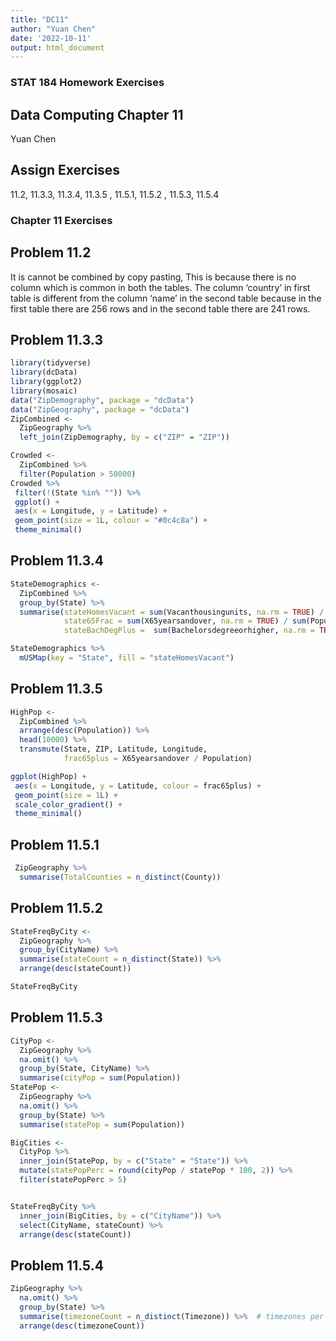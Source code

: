 ```yaml
---
title: "DC11"
author: "Yuan Chen"
date: '2022-10-11'
output: html_document
---
```

### STAT 184 Homework Exercises

##  Data Computing Chapter 11

Yuan Chen

##  Assign Exercises 

11.2, 11.3.3, 11.3.4, 11.3.5 , 11.5.1, 11.5.2 , 11.5.3, 11.5.4

### Chapter 11 Exercises

##  Problem 11.2

It is cannot be combined by copy pasting, This is because there is no column which is common in both the tables. The column 'country' in first table is different from the column 'name' in the second table because in the first table there are 256 rows and in the second table there are 241 rows.

##  Problem 11.3.3
```r
library(tidyverse)
library(dcData)
library(ggplot2)
library(mosaic)
data("ZipDemography", package = "dcData")
data("ZipGeography", package = "dcData")
ZipCombined <- 
  ZipGeography %>%
  left_join(ZipDemography, by = c("ZIP" = "ZIP"))
```


```r
Crowded <- 
  ZipCombined %>%
  filter(Population > 50000) 
Crowded %>%
 filter(!(State %in% "")) %>%
 ggplot() +
 aes(x = Longitude, y = Latitude) +
 geom_point(size = 1L, colour = "#0c4c8a") +
 theme_minimal()
```

##  Problem 11.3.4

```r
StateDemographics <- 
  ZipCombined %>%
  group_by(State) %>%
  summarise(stateHomesVacant = sum(Vacanthousingunits, na.rm = TRUE) / sum(Totalhousingunits, na.rm = TRUE), 
            state65Frac = sum(X65yearsandover, na.rm = TRUE) / sum(Population, na.rm = TRUE), 
            stateBachDegPlus =  sum(Bachelorsdegreeorhigher, na.rm = TRUE) / sum(Population, na.rm = TRUE))
```

```r
StateDemographics %>%
  mUSMap(key = "State", fill = "stateHomesVacant")
```



##  Problem 11.3.5

```r
HighPop <- 
  ZipCombined %>%
  arrange(desc(Population)) %>%
  head(10000) %>%
  transmute(State, ZIP, Latitude, Longitude,
            frac65plus = X65yearsandover / Population)

ggplot(HighPop) +
 aes(x = Longitude, y = Latitude, colour = frac65plus) +
 geom_point(size = 1L) +
 scale_color_gradient() +
 theme_minimal()
```



##  Problem 11.5.1
```r
 ZipGeography %>%
  summarise(TotalCounties = n_distinct(County))
```

##  Problem 11.5.2
```r
StateFreqByCity <-  
  ZipGeography %>%
  group_by(CityName) %>%
  summarise(stateCount = n_distinct(State)) %>%
  arrange(desc(stateCount))

StateFreqByCity
```
##  Problem 11.5.3
```r
CityPop <- 
  ZipGeography %>%
  na.omit() %>%
  group_by(State, CityName) %>%
  summarise(cityPop = sum(Population)) 
StatePop <- 
  ZipGeography %>%
  na.omit() %>%
  group_by(State) %>%
  summarise(statePop = sum(Population))  

BigCities <- 
  CityPop %>%
  inner_join(StatePop, by = c("State" = "State")) %>%
  mutate(statePopPerc = round(cityPop / statePop * 100, 2)) %>%
  filter(statePopPerc > 5)


StateFreqByCity %>%
  inner_join(BigCities, by = c("CityName")) %>%
  select(CityName, stateCount) %>%
  arrange(desc(stateCount))
```
##  Problem 11.5.4
```r
ZipGeography %>%
  na.omit() %>%
  group_by(State) %>%
  summarise(timezoneCount = n_distinct(Timezone)) %>%  # timezones per state
  arrange(desc(timezoneCount))
```